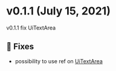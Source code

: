 
<Meta title="Releases/v0.1.x/v0.1.1" />

<style> 
{`
  code {
    background-color: transparent!important;
  }
`}
</style>

# v0.1.1 (July 15, 2021)
v0.1.1 fix UiTextArea

## 🐛 Fixes
- possibility to use ref on [UiTextArea](/docs/atoms-textarea--with-placeholder)

